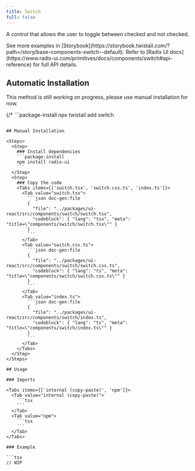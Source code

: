 ```yaml
---
title: Switch
full: false
---
```


A control that allows the user to toggle between checked and not checked.

<Callout type='info'>
  See more examples in [Storybook](https://storybook.twistail.com/?path=/story/base-components-switch--default).
  Refer to [Radix UI docs](https://www.radix-ui.com/primitives/docs/components/switch#api-reference) for full API details.
</Callout>

## Automatic Installation

<Callout type='warn'>
  This method is still working on progress, please use manual installation for now.
</Callout>

{/* ```package-install
npx twistail add switch
``` */}

## Manual Installation

<Steps>
  <Step>
    ### Install dependencies
    ```package-install
    npm install radix-ui
    ```
  </Step>
  <Step>
    ### Copy the code
    <Tabs items={['switch.tsx', 'switch.css.ts', 'index.ts']}>
      <Tab value="switch.tsx">
        ```json doc-gen:file
        {
          "file": "../packages/ui-react/src/components/switch/switch.tsx",
          "codeblock": { "lang": "tsx", "meta": "title=\"components/switch/switch.tsx\"" }
        }
        ```
      </Tab>
      <Tab value="switch.css.ts">
        ```json doc-gen:file
        {
          "file": "../packages/ui-react/src/components/switch/switch.css.ts",
          "codeblock": { "lang": "ts", "meta": "title=\"components/switch/switch.css.ts\"" }
        }
        ```
      </Tab>
      <Tab value="index.ts">
        ```json doc-gen:file
        {
          "file": "../packages/ui-react/src/components/switch/index.ts",
          "codeblock": { "lang": "ts", "meta": "title=\"components/switch/index.ts\"" }
        }
        ```
      </Tab>
    </Tabs>
  </Step>
</Steps>

## Usage

### Imports

<Tabs items={['internal (copy-paste)', 'npm']}>
  <Tab value="internal (copy-paste)">
    ```tsx
    ```
  </Tab>
  <Tab value="npm">
    ```tsx
    ```
  </Tab>
</Tabs>

### Example

```tsx
// WIP
```
